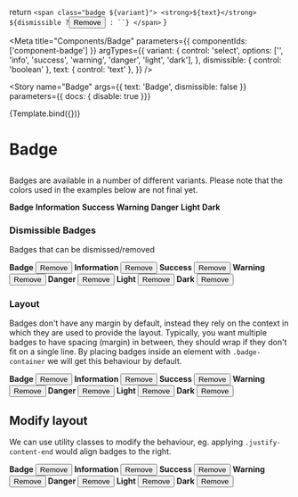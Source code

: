 
  return `
    <span class="badge ${variant}">
      <strong>${text}</strong>
      ${dismissible ?
        `<button class="close">
          <span class="sr-only">Remove</span>
          <i></i>
        </button>` : ``}
    </span>`
}

<Meta
  title="Components/Badge"
  parameters={{
    componentIds: ['component-badge']
  }}
  argTypes={{
    variant: {
      control: 'select',
      options: ['', 'info', 'success', 'warning', 'danger', 'light', 'dark'],
    },
    dismissible: {
      control: 'boolean'
    },
    text: { control: 'text' },
  }}
/>

<Story
  name="Badge"
  args={{
    text: 'Badge',
    dismissible: false
  }}
  parameters={{ docs: { disable: true }}}
>
  {Template.bind({})}
</Story>

# Badge

##

Badges are available in a number of different variants. Please note that the colors used in the examples below are not final yet.

<Canvas>
  <div class="badge-container">
  <span class="badge">
    <strong>Badge</strong>
  </span>
  <span class="badge info">
    <strong>Information</strong>
  </span>
  <span class="badge success">
    <strong>Success</strong>
  </span>
  <span class="badge warning">
    <strong>Warning</strong>
  </span>
  <span class="badge danger">
    <strong>Danger</strong>
  </span>
  <span class="badge light">
    <strong>Light</strong>
  </span>
  <span class="badge dark">
    <strong>Dark</strong>
  </span>
  </div>
</Canvas>

### Dismissible Badges

Badges that can be dismissed/removed

<Canvas>
  <div class="badge-container">
  <span class="badge">
    <strong>Badge</strong>
    <button type="button" class="close">
      Remove
      <i></i>
    </button>
  </span>
  <span class="badge info">
    <strong>Information</strong>
    <button type="button" class="close">
      Remove
      <i></i>
    </button>  </span>
  <span class="badge success">
    <strong>Success</strong>
    <button type="button" class="close">
      Remove
      <i></i>
    </button>  </span>
  <span class="badge warning">
    <strong>Warning</strong>
    <button type="button" class="close">
      Remove
      <i></i>
    </button>  </span>
  <span class="badge danger">
    <strong>Danger</strong>
    <button type="button" class="close">
      Remove
      <i></i>
    </button>  </span>
  <span class="badge light">
    <strong>Light</strong>
    <button type="button" class="close">
      Remove
      <i></i>
    </button>  </span>
  <span class="badge dark">
    <strong>Dark</strong>
    <button type="button" class="close">
      Remove
      <i></i>
    </button>
  </span>
  </div>
</Canvas>

### Layout

Badges don't have any margin by default, instead they rely on the context in which they are used to provide the layout. Typically, you want multiple badges to have spacing (margin) in between, they should wrap if they don't fit on a single line. By placing badges inside an element with `.badge-container` we will get this behaviour by default.

<Canvas>
  <div class="badge-container">
    <span class="badge">
      <strong>Badge</strong>
      <button type="button" class="close">
        Remove
      </button>
    </span>
    <span class="badge info">
    <strong>Information</strong>
    <button type="button" class="close">
      Remove
    </button>  </span>
    <span class="badge success">
    <strong>Success</strong>
    <button type="button" class="close">
      Remove
    </button>  </span>
    <span class="badge warning">
    <strong>Warning</strong>
    <button type="button" class="close">
      Remove
    </button>  </span>
    <span class="badge danger">
    <strong>Danger</strong>
    <button type="button" class="close">
      Remove
    </button>  </span>
    <span class="badge light">
    <strong>Light</strong>
    <button type="button" class="close">
      Remove
    </button>  </span>
    <span class="badge dark">
    <strong>Dark</strong>
    <button type="button" class="close">
      Remove
    </button>
  </span>
  </div>
</Canvas>

## Modify layout

We can use utility classes to modify the behaviour, eg. applying `.justify-content-end` would align badges to the right.

<Canvas>
  <div class="badge-container justify-content-end">
    <span class="badge">
      <strong>Badge</strong>
      <button type="button" class="close">
        Remove
      </button>
    </span>
    <span class="badge info">
    <strong>Information</strong>
    <button type="button" class="close">
      Remove
    </button>  </span>
    <span class="badge success">
    <strong>Success</strong>
    <button type="button" class="close">
      Remove
    </button>  </span>
    <span class="badge warning">
    <strong>Warning</strong>
    <button type="button" class="close">
      Remove
    </button>  </span>
    <span class="badge danger">
    <strong>Danger</strong>
    <button type="button" class="close">
      Remove
    </button>  </span>
    <span class="badge light">
    <strong>Light</strong>
    <button type="button" class="close">
      Remove
    </button>  </span>
    <span class="badge dark">
    <strong>Dark</strong>
    <button type="button" class="close">
      Remove
    </button>
  </span>
  </div>
</Canvas>
